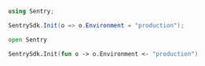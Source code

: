 ```csharp
using Sentry;

SentrySdk.Init(o => o.Environment = "production");
```

```fsharp
open Sentry

SentrySdk.Init(fun o -> o.Environment <- "production")
```
